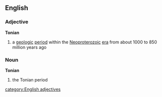 ==English==
===Adjective===
{{wikipedia}}
'''Tonian'''
#{{geology}} a [[geologic]] [[period]] within the [[Neoproterozoic]] [[era]] from about 1000 to 850 million years ago

===Noun===
'''Tonian'''
#{{geology}} the Tonian period
[[category:English adjectives]]